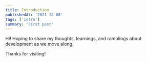 ```yaml
---
title: Introduction
publishedAt: '2021-12-08'
tags: ['intro']
summary: 'First post'
---
```


Hi! Hoping to share my thoughts, learnings, and ramblings about development as we move along.

Thanks for visiting!
